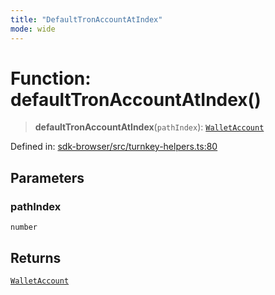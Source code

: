 ```yaml
---
title: "DefaultTronAccountAtIndex"
mode: wide
---
```

  
# Function: defaultTronAccountAtIndex()

> **defaultTronAccountAtIndex**(`pathIndex`): [`WalletAccount`](../WalletAccount/readme)

Defined in: [sdk-browser/src/turnkey-helpers.ts:80](https://github.com/tkhq/sdk/blob/main/packages/sdk-browser/src/turnkey-helpers.ts#L80)

## Parameters

### pathIndex

`number`

## Returns

[`WalletAccount`](../WalletAccount/readme)
